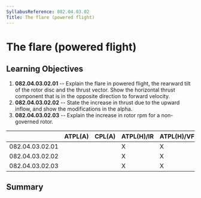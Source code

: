 ```yaml
---
SyllabusReference: 082.04.03.02
Title: The flare (powered flight)
---
```


# The flare (powered flight)

## Learning Objectives

1.  **082.04.03.02.01** -- Explain the flare in powered flight, the rearward tilt
    of the rotor disc and the thrust vector. Show the horizontal thrust component
    that is in the opposite direction to forward velocity.
2.  **082.04.03.02.02** -- State the increase in thrust due to the upward inflow,
    and show the modifications in the alpha.
3.  **082.04.03.02.03** -- Explain the increase in rotor rpm for a non-governed
    rotor.

|                 | ATPL(A) | CPL(A) | ATPL(H)/IR | ATPL(H)/VFR | CPL(H) | IR  | CBIR(A) |
| --------------- | ------- | ------ | ---------- | ----------- | ------ | --- | ------- |
| 082.04.03.02.01 |         |        | X          | X           | X      |     |         |
| 082.04.03.02.02 |         |        | X          | X           | X      |     |         |
| 082.04.03.02.03 |         |        | X          | X           | X      |     |         |

## Summary
